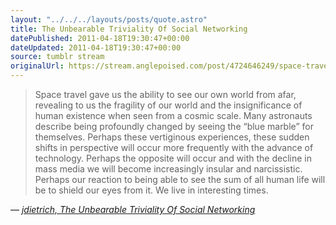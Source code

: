 ```yaml
---
layout: "../../../layouts/posts/quote.astro"
title: The Unbearable Triviality Of Social Networking
datePublished: 2011-04-18T19:30:47+00:00
dateUpdated: 2011-04-18T19:30:47+00:00
source: tumblr stream
originalUrl: https://stream.anglepoised.com/post/4724646249/space-travel-gave-us-the-ability-to-see-our-own
---
```


> Space travel gave us the ability to see our own world from afar, revealing to us the fragility of our world and the insignificance of human existence when seen from a cosmic scale. Many astronauts describe being profoundly changed by seeing the &ldquo;blue marble&rdquo; for themselves. Perhaps these vertiginous experiences, these sudden shifts in perspective will occur more frequently with the advance of technology. Perhaps the opposite will occur and with the decline in mass media we will become increasingly insular and narcissistic. Perhaps our reaction to being able to see the sum of all human life will be to shield our eyes from it. We live in interesting times.

— <cite>[jdietrich, _The Unbearable Triviality Of Social Networking_](https://news.ycombinator.com/item?id=2459366)</cite>
